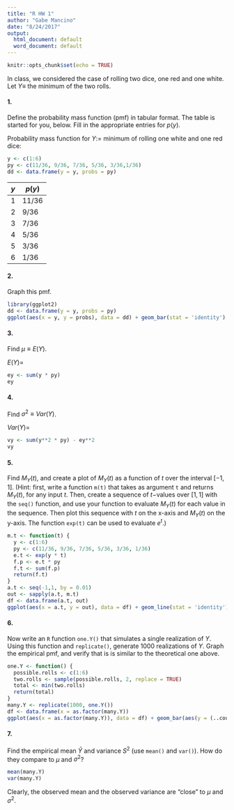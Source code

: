 ```yaml
---
title: "R HW 1"
author: "Gabe Mancino"
date: "8/24/2017"
output:
  html_document: default
  word_document: default
---
```


```r
knitr::opts_chunk$set(echo = TRUE)
```

In class, we considered the case of rolling two dice, one red and one white.  Let $Y\equiv$ the minimum of the two rolls. 

#### 1. 
Define the probability mass function (pmf) in tabular format.  The table is started for you, below.  Fill in the appropriate entries for $p(y)$.

Probability mass function for $Y:=$ minimum of rolling one white and one red dice:

```r
y <- c(1:6)
py <- c(11/36, 9/36, 7/36, 5/36, 3/36,1/36)
dd <- data.frame(y = y, probs = py)
```
$y$  |  $p(y)$
---  |  ---
1    |  11/36
2    |  9/36
3    |  7/36
4    |  5/36
5    |  3/36
6    |  1/36

#### 2.
Graph this pmf.

```r
library(ggplot2)
dd <- data.frame(y = y, probs = py)
ggplot(aes(x = y, y = probs), data = dd) + geom_bar(stat = 'identity') + ylab('P(Y=y)') + ggtitle('pmf of Y')
```

#### 3.
Find $\mu \equiv E(Y)$.

$E(Y)=$
```r
ey <- sum(y * py)
ey
```

#### 4.
Find $\sigma^2 \equiv Var(Y)$.

$Var(Y)=$
```r
vy <- sum(y**2 * py) - ey**2
vy
```

#### 5.
Find $M_Y(t)$, and create a plot of $M_Y(t)$ as a function of $t$ over the interval $[-1,1]$.  (Hint: first, write a function `m(t)` that takes as argument `t` and returns $M_Y(t)$, for any input $t$.  Then, create a sequence of $t-$values over $[1,1]$ with the `seq()` function, and use your function to evaluate $M_Y(t)$ for each value in the sequence.  Then plot this sequence with $t$ on the x-axis and $M_Y(t)$ on the y-axis.  The function `exp(t)` can be used to evaluate $e^t$.)

```r
m.t <- function(t) {
  y <- c(1:6)
  py <- c(11/36, 9/36, 7/36, 5/36, 3/36, 1/36)
  e.t <- exp(y * t)
  f.p <- e.t * py
  f.t <- sum(f.p)
  return(f.t)
}
a.t <- seq(-1,1, by = 0.01)
out <- sapply(a.t, m.t)
df <- data.frame(a.t, out)
ggplot(aes(x = a.t, y = out), data = df) + geom_line(stat = 'identity') + ylab(expression(paste(M[y] (t)))) + xlab('Time') + ggtitle('mgf of Y')
```

#### 6.
Now write an `R` function `one.Y()` that simulates a single realization of $Y$.  Using this function and `replicate()`, generate 1000 realizations of $Y$.  Graph the empirical pmf, and verify that is is similar to the theoretical one above.

```r
one.Y <- function() {
  possible.rolls <- c(1:6)
  two.rolls <- sample(possible.rolls, 2, replace = TRUE)
  total <- min(two.rolls)
  return(total)
}
many.Y <- replicate(1000, one.Y())
df <- data.frame(x = as.factor(many.Y))
ggplot(aes(x = as.factor(many.Y)), data = df) + geom_bar(aes(y = (..count..)/(sum(..count..)))) + ylab('Observed Proportion') + xlab('y') + ggtitle('Empirical pmf of Y')
```

#### 7.
Find the empirical mean $\bar Y$ and variance $S^2$ (use `mean()` and `var()`).  How do they compare to $\mu$ and $\sigma^2$?

```r
mean(many.Y)
var(many.Y)
```
Clearly, the observed mean and the observed variance are "close" to $\mu$ and $\sigma^2$. 